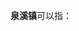 '''泉溪镇'''可以指：
{{PRC admin/disambig|33/07/23/103/000|42/03/24/105/000|43/04/22/109/000}}
{{disambig|cat=三字中国镇名消歧义}}